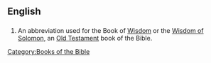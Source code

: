 ==English==

==={{abbreviation}}===
{{en-abbr}}

# {{biblical}} An abbreviation used for the Book of [[Wisdom]] or the [[Wisdom of Solomon]], an [[Old Testament]] book of the Bible. 

[[Category:Books of the Bible]]